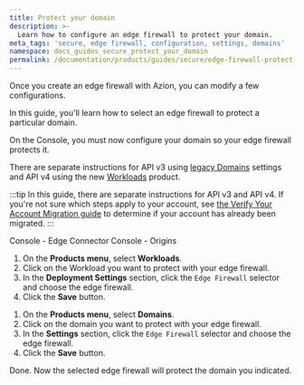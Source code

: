 ```yaml
---
title: Protect your domain
description: >-
  Learn how to configure an edge firewall to protect your domain.
meta_tags: 'secure, edge firewall, configuration, settings, domains'
namespace: docs_guides_secure_protect_your_domain
permalink: /documentation/products/guides/secure/edge-firewall-protect-your-domain/
---
```




<Apiv4Rollout />

Once you create an edge firewall with Azion, you can modify a few configurations. 

In this guide, you'll learn how to select an edge firewall to protect a particular domain.

On the Console, you must now configure your domain so your edge firewall protects it.

There are separate instructions for API v3 using [legacy Domains](/en/documentation/products/build/edge-application/domains/) settings and API v4 using the new [Workloads](/en/documentation/products/secure/workloads) product.

:::tip
In this guide, there are separate instructions for API v3 and API v4. If you're not sure which steps apply to your account, see [the Verify Your Account Migration guide](/en/documentation/products/guides/verify-account-migration/) to determine if your account has already been migrated.
:::

<Tabs client:visible>
    <Fragment slot="tab.consoleworkloads">Console - Edge Connector</Fragment>
    <Fragment slot="tab.consoledomais">Console - Origins</Fragment>


<Fragment slot="panel.consoleworkloads">

1. On the **Products menu**, select **Workloads**.
2. Click on the Workload you want to protect with your edge firewall.
3. In the **Deployment Settings** section, click the `Edge Firewall` selector and choose the edge firewall.
4. Click the **Save** button.

</Fragment>

<Fragment slot="panel.consoledomains">

1. On the **Products menu**, select **Domains**.
2. Click on the domain you want to protect with your edge firewall.
3. In the **Settings** section, click the `Edge Firewall` selector and choose the edge firewall.
4. Click the **Save** button.

Done. Now the selected edge firewall will protect the domain you indicated.

</Fragment>
</Tabs
